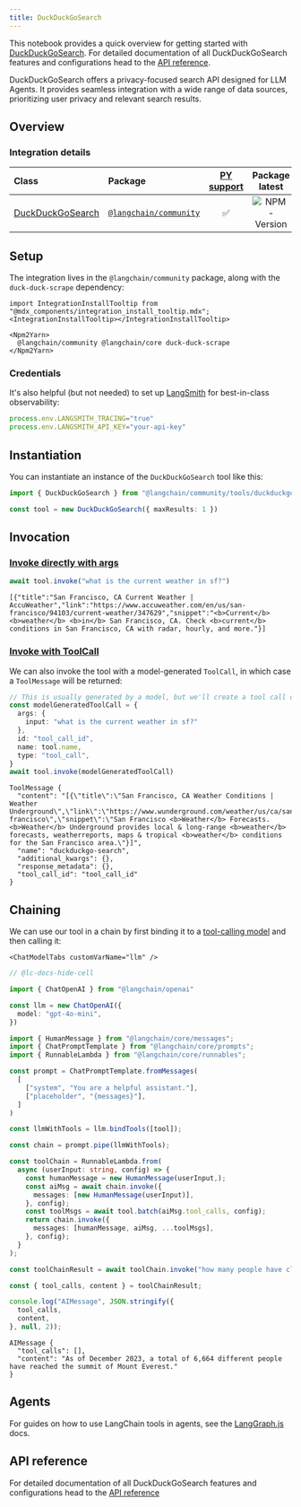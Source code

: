 ```yaml
---
title: DuckDuckGoSearch
---
```


This notebook provides a quick overview for getting started with [DuckDuckGoSearch](/oss/javascript/integrations/tools/). For detailed documentation of all DuckDuckGoSearch features and configurations head to the [API reference](https://api.js.langchain.com/classes/langchain_community_tools_duckduckgo_search.DuckDuckGoSearch.html).

DuckDuckGoSearch offers a privacy-focused search API designed for LLM Agents. It provides seamless integration with a wide range of data sources, prioritizing user privacy and relevant search results.

## Overview

### Integration details

| Class | Package | [PY support](https://python.langchain.com/docs/integrations/tools/ddg/) | Package latest |
| :--- | :--- | :---: | :---: |
| [DuckDuckGoSearch](https://api.js.langchain.com/classes/langchain_community_tools_duckduckgo_search.DuckDuckGoSearch.html) | [`@langchain/community`](https://www.npmjs.com/package/@langchain/community) | ✅ |  ![NPM - Version](https://img.shields.io/npm/v/@langchain/community?style=flat-square&label=%20&) |

## Setup

The integration lives in the `@langchain/community` package, along with the `duck-duck-scrape` dependency:

```{=mdx}
import IntegrationInstallTooltip from "@mdx_components/integration_install_tooltip.mdx";
<IntegrationInstallTooltip></IntegrationInstallTooltip>

<Npm2Yarn>
  @langchain/community @langchain/core duck-duck-scrape
</Npm2Yarn>
```

### Credentials

It's also helpful (but not needed) to set up [LangSmith](https://smith.langchain.com/) for best-in-class observability:

```typescript
process.env.LANGSMITH_TRACING="true"
process.env.LANGSMITH_API_KEY="your-api-key"
```

## Instantiation

You can instantiate an instance of the `DuckDuckGoSearch` tool like this:

```typescript
import { DuckDuckGoSearch } from "@langchain/community/tools/duckduckgo_search"

const tool = new DuckDuckGoSearch({ maxResults: 1 })
```

## Invocation

### [Invoke directly with args](/oss/javascript/concepts/tools)

```typescript
await tool.invoke("what is the current weather in sf?")
```

```output
[{"title":"San Francisco, CA Current Weather | AccuWeather","link":"https://www.accuweather.com/en/us/san-francisco/94103/current-weather/347629","snippet":"<b>Current</b> <b>weather</b> <b>in</b> San Francisco, CA. Check <b>current</b> conditions in San Francisco, CA with radar, hourly, and more."}]
```

### [Invoke with ToolCall](/oss/javascript/concepts/tools)

We can also invoke the tool with a model-generated `ToolCall`, in which case a `ToolMessage` will be returned:

```typescript
// This is usually generated by a model, but we'll create a tool call directly for demo purposes.
const modelGeneratedToolCall = {
  args: {
    input: "what is the current weather in sf?"
  },
  id: "tool_call_id",
  name: tool.name,
  type: "tool_call",
}
await tool.invoke(modelGeneratedToolCall)
```

```output
ToolMessage {
  "content": "[{\"title\":\"San Francisco, CA Weather Conditions | Weather Underground\",\"link\":\"https://www.wunderground.com/weather/us/ca/san-francisco\",\"snippet\":\"San Francisco <b>Weather</b> Forecasts. <b>Weather</b> Underground provides local & long-range <b>weather</b> forecasts, weatherreports, maps & tropical <b>weather</b> conditions for the San Francisco area.\"}]",
  "name": "duckduckgo-search",
  "additional_kwargs": {},
  "response_metadata": {},
  "tool_call_id": "tool_call_id"
}
```

## Chaining

We can use our tool in a chain by first binding it to a [tool-calling model](/oss/javascript/how-to/tool_calling/) and then calling it:

```{=mdx}
<ChatModelTabs customVarName="llm" />
```

```typescript
// @lc-docs-hide-cell

import { ChatOpenAI } from "@langchain/openai"

const llm = new ChatOpenAI({
  model: "gpt-4o-mini",
})
```

```typescript
import { HumanMessage } from "@langchain/core/messages";
import { ChatPromptTemplate } from "@langchain/core/prompts";
import { RunnableLambda } from "@langchain/core/runnables";

const prompt = ChatPromptTemplate.fromMessages(
  [
    ["system", "You are a helpful assistant."],
    ["placeholder", "{messages}"],
  ]
)

const llmWithTools = llm.bindTools([tool]);

const chain = prompt.pipe(llmWithTools);

const toolChain = RunnableLambda.from(
  async (userInput: string, config) => {
    const humanMessage = new HumanMessage(userInput,);
    const aiMsg = await chain.invoke({
      messages: [new HumanMessage(userInput)],
    }, config);
    const toolMsgs = await tool.batch(aiMsg.tool_calls, config);
    return chain.invoke({
      messages: [humanMessage, aiMsg, ...toolMsgs],
    }, config);
  }
);

const toolChainResult = await toolChain.invoke("how many people have climbed mount everest?");
```

```typescript
const { tool_calls, content } = toolChainResult;

console.log("AIMessage", JSON.stringify({
  tool_calls,
  content,
}, null, 2));
```

```output
AIMessage {
  "tool_calls": [],
  "content": "As of December 2023, a total of 6,664 different people have reached the summit of Mount Everest."
}
```

## Agents

For guides on how to use LangChain tools in agents, see the [LangGraph.js](https://langchain-ai.github.io/langgraphjs/) docs.

## API reference

For detailed documentation of all DuckDuckGoSearch features and configurations head to the [API reference](https://api.js.langchain.com/classes/langchain_community_tools_duckduckgo_search.DuckDuckGoSearch.html)
